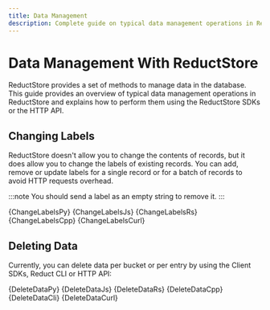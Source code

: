 ```yaml
---
title: Data Management
description: Complete guide on typical data management operations in ReductStore.
---
```



<head>
    <link rel="canonical" href="https://www.reduct.store/docs/guides/data-management"/>
</head>

# Data Management With ReductStore

ReductStore provides a set of methods to manage data in the database. This guide provides an overview of typical data management operations in ReductStore and explains how to perform them using the ReductStore SDKs or the HTTP API.

## Changing Labels

ReductStore doesn't allow you to change the contents of records, but it does allow you to change the labels of existing records.
You can add, remove or update labels for a single record or for a batch of records to avoid HTTP requests overhead.

:::note
You should send a label as an empty string to remove it.
:::



<Tabs>
    <TabItem value="Python">
        <CodeBlock language="python">
            {ChangeLabelsPy}
        </CodeBlock>
    </TabItem>
    <TabItem value="JavaScript">
        <CodeBlock language="javascript">
            {ChangeLabelsJs}
        </CodeBlock>
    </TabItem>
    <TabItem value="Rust">
        <CodeBlock language="rust">
            {ChangeLabelsRs}
        </CodeBlock>
    </TabItem>
    <TabItem value="C++">
        <CodeBlock language="cpp">
            {ChangeLabelsCpp}
        </CodeBlock>
    </TabItem>
    <TabItem value="cURL">
        <CodeBlock language="bash">
            {ChangeLabelsCurl}
        </CodeBlock>
    </TabItem>
</Tabs>


## Deleting Data

Currently, you can delete data per bucket or per entry by using the Client SDKs, Reduct CLI or HTTP API:


<Tabs>
    <TabItem value="Python">
        <CodeBlock language="python">
            {DeleteDataPy}
        </CodeBlock>
    </TabItem>
    <TabItem value="JavaScript">
        <CodeBlock language="javascript">
            {DeleteDataJs}
        </CodeBlock>
    </TabItem>
    <TabItem value="Rust">
        <CodeBlock language="rust">
            {DeleteDataRs}
        </CodeBlock>
    </TabItem>
    <TabItem value="C++">
        <CodeBlock language="cpp">
            {DeleteDataCpp}
        </CodeBlock>
    </TabItem>
    <TabItem value="CLI">
        <CodeBlock language="bash">
            {DeleteDataCli}
        </CodeBlock>
    </TabItem>
    <TabItem value="cURL">
        <CodeBlock language="bash">
            {DeleteDataCurl}
        </CodeBlock>
    </TabItem>
</Tabs>